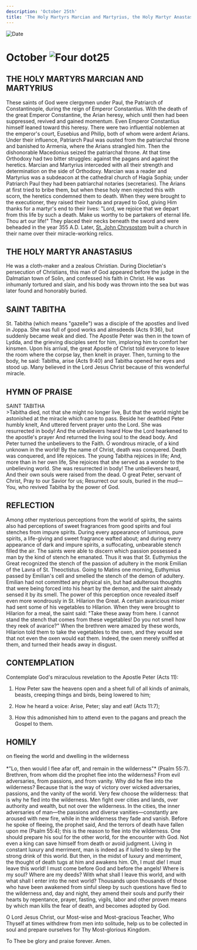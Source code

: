 ```yaml
---
description: 'October 25th'
title: 'The Holy Martyrs Marcian and Martyrius, the Holy Martyr Anastasius, St. Tabitha'
---
```


<RunningHead />
<Image src="/title-imprint.png" height={68} width={50} alt="Date" className="title-imprint"/>

# <div id="date">October <Image className="four-dot" src="/four-dot.png" height={15} width={15} alt="Four dot" />25</div>

## THE HOLY MARTYRS MARCIAN AND MARTYRIUS

These saints of God were clergymen under Paul, the Patriarch of Constantinople, during the reign of Emperor Constantius. With the death of the great Emperor Constantine, the Arian heresy, which until then had been suppressed, revived and gained momentum. Even Emperor Constantius himself leaned toward this heresy. There were two influential noblemen at the emperor's court, Eusebius and Philip, both of whom were ardent Arians. Under their influence, Patriarch Paul was ousted from the patriarchal throne and banished to Armenia, where the Arians strangled him. Then the dishonorable Macedonius seized the patriarchal throne. At that time Orthodoxy had two bitter struggles: against the pagans and against the heretics. Marcian and Martyrius interceded with all their strength and determination on the side of Orthodoxy. Marcian was a reader and Martyrius was a subdeacon at the cathedral church of Hagia Sophia; under Patriarch Paul they had been patriarchal notaries (secretaries). The Arians at first tried to bribe them, but when these holy men rejected this with scorn, the heretics condemned them to death. When they were brought to the executioner, they raised their hands and prayed to God, giving Him thanks for a martyr's end to their lives: "Lord, we rejoice that we depart from this life by such a death. Make us worthy to be partakers of eternal life. Thou art our life!" They placed their necks beneath the sword and were beheaded in the year 355 A.D. Later, [St. John Chrysostom](/november/13th) built a church in their name over their miracle-working relics.

## THE HOLY MARTYR ANASTASIUS

He was a cloth-maker and a zealous Christian. During Diocletian's persecution of Christians, this man of God appeared before the judge in the Dalmatian town of Solin, and confessed his faith in Christ. He was inhumanly tortured and slain, and his body was thrown into the sea but was later found and honorably buried.

## SAINT TABITHA

St. Tabitha (which means "gazelle") was a disciple of the apostles and lived in Joppa. She was full of good works and almsdeeds (Acts 9:36), but suddenly became weak and died. The Apostle Peter was then in the town of Lydda, and the grieving disciples sent for him, imploring him to comfort her kinsmen. Upon his arrival, the great Apostle of Christ told everyone to leave the room where the corpse lay, then knelt in prayer. Then, turning to the body, he said: Tabitha, arise (Acts 9:40) and Tabitha opened her eyes and stood up. Many believed in the Lord Jesus Christ because of this wonderful miracle.


## HYMN OF PRAISE
<div style={{textAlign:'center', color:'crimson', fontWeight:'bold'}}>
SAINT TABITHA
</div>
>Tabitha died, not that she might no longer live,  
But that the world might be astonished at the miracle which came to pass.  
Beside her deathbed Peter humbly knelt,  
And uttered fervent prayer unto the Lord.  
She was resurrected in body! And the unbelievers heard  
How the Lord hearkened to the apostle's prayer  
And returned the living soul to the dead body.  
And Peter turned the unbelievers to the Faith.  
O wondrous miracle, of a kind unknown in the world!  
By the name of Christ, death was conquered.  
Death was conquered, and life rejoices.  
The young Tabitha rejoices in life;  
And, more than in her own life,  
She rejoices that she served as a wonder to the unbelieving world.  
She was resurrected in body! The unbelievers heard,  
And their own souls were raised from the dead.  
O great Peter, servant of Christ,  
Pray to our Savior for us;  
Resurrect our souls, buried in the mud—  
You, who revived Tabitha by the power of God.  


## REFLECTION

Among other mysterious perceptions from the world of spirits, the saints also had perceptions of sweet fragrances from good spirits and foul stenches from impure spirits. During every appearance of luminous, pure spirits, a life-giving and sweet fragrance wafted about; and during every appearance of dark and impure spirits, a suffocating, unbearable stench filled the air. The saints were able to discern which passion possessed a man by the kind of stench he emanated. Thus it was that St. Euthymius the Great recognized the stench of the passion of adultery in the monk Emilian of the Lavra of St. Theoctistus. Going to Matins one morning, Euthymius passed by Emilian's cell and smelled the stench of the demon of adultery. Emilian had not committed any physical sin, but had adulterous thoughts that were being forced into his heart by the demon, and the saint already sensed it by its smell. The power of this perception once revealed itself even more wondrously in St. Hilarion the Great. A certain avaricious miser had sent some of his vegetables to Hilarion. When they were brought to Hilarion for a meal, the saint said: "Take these away from here. I cannot stand the stench that comes from these vegetables! Do you not smell how they reek of avarice?" When the brethren were amazed by these words, Hilarion told them to take the vegetables to the oxen, and they would see that not even the oxen would eat them. Indeed, the oxen merely sniffed at them, and turned their heads away in disgust.


## CONTEMPLATION

Contemplate God's miraculous revelation to the Apostle Peter (Acts 11):

1. How Peter saw the heavens open and a sheet full of all kinds of animals, beasts, creeping things and birds, being lowered to him;

2. How he heard a voice: Arise, Peter; slay and eat! (Acts 11:7);

3. How this admonished him to attend even to the pagans and preach the Gospel to them. 


## HOMILY
<div style={{textAlign:'center', color:'crimson', fontWeight:'bold'}}>
on fleeing the world and dwelling in the wilderness
</div>
<br />
<div style={{textAlign:'right'}}>
*"Lo, then would I flee afar off, and remain in the wilderness"* (Psalm 55:7).
</div>
Brethren, from whom did the prophet flee into the wilderness? From evil adversaries, from passions, and from vanity. Why did he flee into the wilderness? Because that is the way of victory over wicked adversaries, passions, and the vanity of the world. Very few choose the wilderness: that is why he fled into the wilderness. Men fight over cities and lands, over authority and wealth, but not over the wilderness. In the cities, the inner adversaries of man—the passions and diverse vanities—constantly are aroused with new fire, while in the wilderness they fade and vanish. Before he spoke of fleeing, the prophet said, And the terrors of death have fallen upon me (Psalm 55:4); this is the reason to flee into the wilderness. One should prepare his soul for the other world, for the encounter with God. Not even a king can save himself from death or avoid judgment. Living in constant luxury and merriment, man is indeed as if lulled to sleep by the strong drink of this world. But then, in the midst of luxury and merriment, the thought of death tugs at him and awakens him. Oh, I must die! I must leave this world! I must come before God and before the angels! Where is my soul? Where are my deeds? With what shall I leave this world, and with what shall I enter into the next world? Thousands upon thousands of those who have been awakened from sinful sleep by such questions have fled to the wilderness and, day and night, they amend their souls and purify their hearts by repentance, prayer, fasting, vigils, labor and other proven means by which man kills the fear of death, and becomes adopted by God.

O Lord Jesus Christ, our Most-wise and Most-gracious Teacher, Who Thyself at times withdrew from men into solitude, help us to be collected in soul and prepare ourselves for Thy Most-glorious Kingdom.

To Thee be glory and praise forever. Amen.